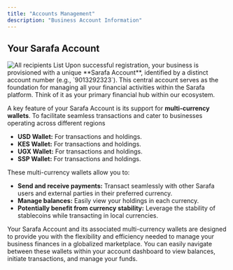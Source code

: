 ```yaml
---
title: "Accounts Management"
description: "Business Account Information"
---
```


## Your Sarafa Account

<img src="/images/accounts.png" alt="All recipients List" />
Upon successful registration, your business is provisioned with a unique **Sarafa Account**, identified by a distinct account number (e.g., `9013292323`). This central account serves as the foundation for managing all your financial activities within the Sarafa platform. Think of it as your primary financial hub within our ecosystem.

A key feature of your Sarafa Account is its support for **multi-currency wallets**. To facilitate seamless transactions and cater to businesses operating across different regions

* **USD Wallet:** For transactions and holdings.
* **KES Wallet:** For transactions and holdings.
* **UGX Wallet:** For transactions and holdings.
* **SSP Wallet:** For transactions and holdings.

These multi-currency wallets allow you to:

* **Send and receive payments:** Transact seamlessly with other Sarafa users and external parties in their preferred currency.
* **Manage balances:** Easily view your holdings in each currency.
* **Potentially benefit from currency stability:** Leverage the stability of stablecoins while transacting in local currencies.

Your Sarafa Account and its associated multi-currency wallets are designed to provide you with the flexibility and efficiency needed to manage your business finances in a globalized marketplace. 
You can easily navigate between these wallets within your account dashboard to view balances, initiate transactions, and manage your funds.